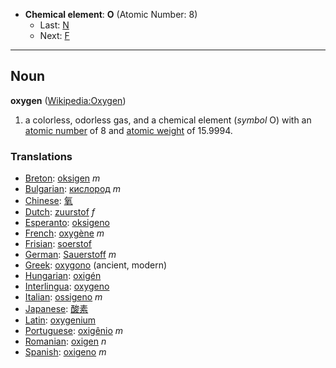 *'''Chemical element''': '''O''' (Atomic Number: 8)
**Last: [[Nitrogen|N]]
**Next: [[Fluorine|F]]
----
== Noun ==
'''oxygen''' ([[en:Oxygen|Wikipedia:Oxygen]])

# a colorless, odorless gas, and a chemical element (''symbol'' O) with an [[atomic number]] of 8 and [[atomic weight]] of 15.9994.

===Translations===
*[[Breton]]: [[oksigen]] ''m''
*[[Bulgarian]]: [[кислород]] ''m''
*[[Chinese]]: [[氧]]
*[[Dutch]]: [[zuurstof]] ''f''
*[[Esperanto]]: [[oksigeno]]
*[[French]]: [[oxygène]] ''m''
*[[Frisian]]: [[soerstof]]
*[[German]]: [[Sauerstoff]] ''m''
*[[Greek]]: [[oxygono]] (ancient, modern)
*[[Hungarian]]: [[oxigén]]
*[[Interlingua]]: [[oxygeno]]
*[[Italian]]: [[ossigeno]] ''m''
*[[Japanese]]: [[酸素]]
*[[Latin]]: [[oxygenium]]
*[[Portuguese]]: [[oxigênio]] ''m''
*[[Romanian]]: [[oxigen]] ''n''
*[[Spanish]]: [[oxigeno]] ''m''
